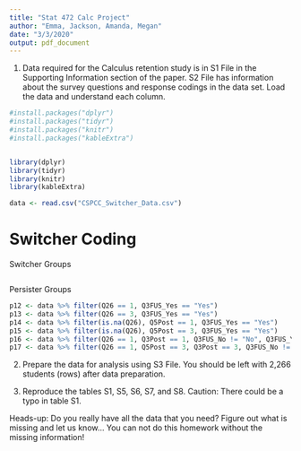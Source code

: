 ```yaml
---
title: "Stat 472 Calc Project"
author: "Emma, Jackson, Amanda, Megan"
date: "3/3/2020"
output: pdf_document
---
```


1. Data required for the Calculus retention study is in S1 File in the Supporting Information section of the paper. S2 File has information about the survey questions and response codings in the data set. Load the data and understand each column.


```r
#install.packages("dplyr")
#install.packages("tidyr")
#install.packages("knitr")
#install.packages("kableExtra")


library(dplyr)
library(tidyr)
library(knitr)
library(kableExtra)
```



```r
data <- read.csv("CSPCC_Switcher_Data.csv")

```


# Switcher Coding

Switcher Groups

```r






```


Persister Groups

```r
p12 <- data %>% filter(Q26 == 1, Q3FUS_Yes == "Yes")
p13 <- data %>% filter(Q26 == 3, Q3FUS_Yes == "Yes")
p14 <- data %>% filter(is.na(Q26), Q5Post == 1, Q3FUS_Yes == "Yes")
p15 <- data %>% filter(is.na(Q26), Q5Post == 3, Q3FUS_Yes == "Yes")
p16 <- data %>% filter(Q26 == 1, Q3Post == 1, Q3FUS_No != "No", Q3FUS_Yes != "Yes")
p17 <- data %>% filter(Q26 == 1, Q5Post == 3, Q3Post == 3, Q3FUS_No != "No", Q3FUS_Yes != "Yes")

```





2. Prepare the data for analysis using S3 File. You should be left with 2,266 students (rows) after data preparation.

3. Reproduce the tables S1, S5, S6, S7, and S8.
Caution: There could be a typo in table S1.


Heads-up: Do you really have all the data that you need? Figure out what is missing and let us know... You can not do this homework without the missing information!


